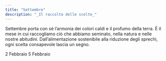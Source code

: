 ```yaml
---
title: "Settembre"
description: "_Il raccolto delle scelte_"
---
```

Settembre porta con sé l’armonia dei colori caldi e il profumo della terra. È il mese in cui raccogliamo ciò che abbiamo seminato, nella natura e nelle nostre abitudini. Dall’alimentazione sostenibile alla riduzione degli sprechi, ogni scelta consapevole lascia un segno.

<CardGroup cols="2">
  <Card title="Giornata mondiale delle zone umide " icon="droplet" color="#00c0ff" horizontal href="/mesi/febbraio/zoneumide">
    2 Febbraio
  </Card>
  <Card title="Giornata mondiale contro lo spreco alimentare" icon="banana" color="#00c0ff" horizontal href="/mesi/febbraio/sprecoalimentare">
    5 Febbraio
  </Card>
</CardGroup>